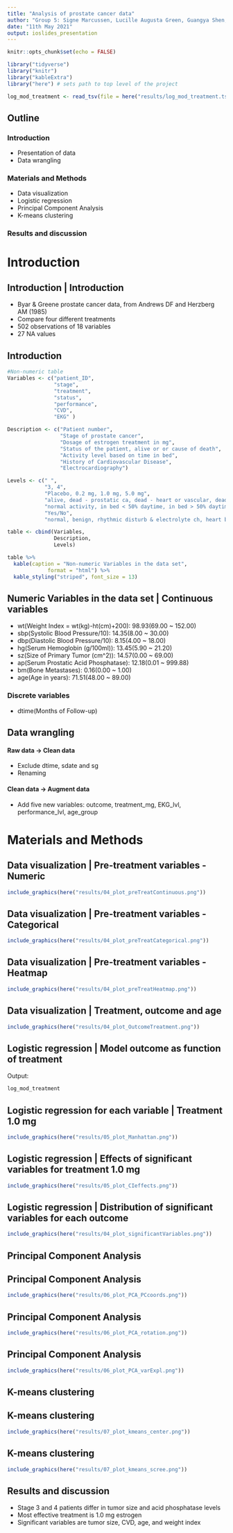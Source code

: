 ```yaml
---
title: "Analysis of prostate cancer data"
author: "Group 5: Signe Marcussen, Lucille Augusta Green, Guangya Shen, Huijiao Yang"
date: "11th May 2021"
output: ioslides_presentation
---
```


  
```r
knitr::opts_chunk$set(echo = FALSE)
```

```r
library("tidyverse")
library("knitr")
library("kableExtra")
library("here") # sets path to top level of the project
```

```r
log_mod_treatment <- read_tsv(file = here("results/log_mod_treatment.tsv.gz"))
```


## Outline
### Introduction
- Presentation of data
- Data wrangling

### Materials and Methods
- Data visualization
- Logistic regression
- Principal Component Analysis
- K-means clustering

### Results and discussion


# Introduction

## Introduction | Introduction
- Byar & Greene prostate cancer data, from Andrews DF and Herzberg AM (1985) 
- Compare four different treatments
- 502 observations of 18 variables
- 27 NA values

## Introduction

```r
#Non-numeric table 
Variables <- c("patient_ID", 
               "stage", 
               "treatment", 
               "status", 
               "performance", 
               "CVD", 
               "EKG" )

Description <- c("Patient number", 
                 "Stage of prostate cancer", 
                 "Dosage of estrogen treatment in mg", 
                 "Status of the patient, alive or or cause of death", 
                 "Activity level based on time in bed", 
                 "History of Cardiovascular Disease", 
                 "Electrocardiography")

Levels <- c(" ",
            "3, 4",
            "Placebo, 0.2 mg, 1.0 mg, 5.0 mg",
            "alive, dead - prostatic ca, dead - heart or vascular, dead - cerebrovascular, dead - pulmonary embolus, dead - other ca, dead - respiratory disease, dead - other specific non-ca, dead - unspecified non-ca, dead - unknown cause",
            "normal activity, in bed < 50% daytime, in bed > 50% daytime, confined to bed",
            "Yes/No",
            "normal, benign, rhythmic disturb & electrolyte ch, heart block or conduction def, heart strain, old MI, recent MI")

table <- cbind(Variables, 
               Description, 
               Levels)

table %>% 
  kable(caption = "Non-numeric Variables in the data set", 
             format = "html") %>% 
  kable_styling("striped", font_size = 13)

```

## Numeric Variables in the data set | Continuous  variables
- wt(Weight Index = wt(kg)-ht(cm)+200): 98.93(69.00 ~ 152.00)
- sbp(Systolic Blood Pressure/10): 14.35(8.00 ~ 30.00)
- dbp(Diastolic Blood Pressure/10): 8.15(4.00 ~ 18.00)
- hg(Serum Hemoglobin (g/100ml)): 13.45(5.90 ~ 21.20)
- sz(Size of Primary Tumor (cm^2)): 14.57(0.00 ~ 69.00)
- ap(Serum Prostatic Acid Phosphatase): 12.18(0.01 ~ 999.88)
- bm(Bone Metastases): 0.16(0.00 ~ 1.00)
- age(Age in years): 71.51(48.00 ~ 89.00)

### Discrete  variables
- dtime(Months of Follow-up)


## Data wrangling

#### Raw data -> Clean data
- Exclude dtime, sdate and sg
- Renaming

#### Clean data -> Augment data
- Add five new variables: outcome, treatment_mg, EKG_lvl, performance_lvl, age_group

# Materials and Methods

## Data visualization | Pre-treatment variables - Numeric

```r
include_graphics(here("results/04_plot_preTreatContinuous.png"))
```

## Data visualization | Pre-treatment variables - Categorical

```r
include_graphics(here("results/04_plot_preTreatCategorical.png"))
```

## Data visualization | Pre-treatment variables - Heatmap

```r
include_graphics(here("results/04_plot_preTreatHeatmap.png"))
```

## Data visualization | Treatment, outcome and age

```r
include_graphics(here("results/04_plot_OutcomeTreatment.png"))
```

## Logistic regression | Model outcome as function of treatment

Output:
```r
log_mod_treatment
```

## Logistic regression for each variable | Treatment 1.0 mg

```r
include_graphics(here("results/05_plot_Manhattan.png"))
```

## Logistic regression | Effects of significant variables for treatment 1.0 mg
  
```r
include_graphics(here("results/05_plot_CIeffects.png"))
```

## Logistic regression | Distribution of significant variables for each outcome
```r
include_graphics(here("results/04_plot_significantVariables.png"))
```

## Principal Component Analysis

## Principal Component Analysis
```r
include_graphics(here("results/06_plot_PCA_PCcoords.png"))
```

## Principal Component Analysis
```r
include_graphics(here("results/06_plot_PCA_rotation.png"))
```

## Principal Component Analysis
```r
include_graphics(here("results/06_plot_PCA_varExpl.png"))
``` 

## K-means clustering

## K-means clustering
```r
include_graphics(here("results/07_plot_kmeans_center.png"))
``` 

## K-means clustering
```r
include_graphics(here("results/07_plot_kmeans_scree.png"))
``` 

## Results and discussion

- Stage 3 and 4 patients differ in tumor size and acid phosphatase levels
- Most effective treatment is 1.0 mg estrogen
- Significant variables are tumor size, CVD, age, and weight index


